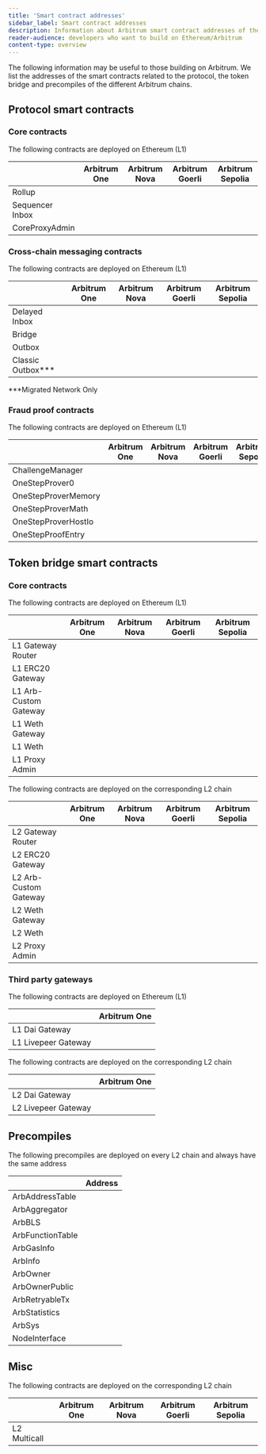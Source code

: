 ```yaml
---
title: 'Smart contract addresses'
sidebar_label: Smart contract addresses
description: Information about Arbitrum smart contract addresses of the protocol.
reader-audience: developers who want to build on Ethereum/Arbitrum
content-type: overview
---
```



The following information may be useful to those building on Arbitrum. We list the addresses of the smart contracts related to the protocol, the token bridge and precompiles of the different Arbitrum chains.

## Protocol smart contracts

### Core contracts

The following contracts are deployed on Ethereum (L1)

|                 | Arbitrum One                                                                                   | Arbitrum Nova                                                                                  | Arbitrum Goerli                                                                                | Arbitrum Sepolia                                                                                      |
| --------------- | ---------------------------------------------------------------------------------------------- | ---------------------------------------------------------------------------------------------- | ---------------------------------------------------------------------------------------------- | ----------------------------------------------------------------------------------------------------- |
| Rollup          | <AEL address="0x5eF0D09d1E6204141B4d37530808eD19f60FBa35" chainID={1} shortenAddress={true} /> | <AEL address="0xFb209827c58283535b744575e11953DCC4bEAD88" chainID={1} shortenAddress={true} /> | <AEL address="0x45e5cAea8768F42B385A366D3551Ad1e0cbFAb17" chainID={5} shortenAddress={true} /> | <AEL address="0xd80810638dbDF9081b72C1B33c65375e807281C8" chainID={11155111} shortenAddress={true} /> |
| Sequencer Inbox | <AEL address="0x1c479675ad559DC151F6Ec7ed3FbF8ceE79582B6" chainID={1} shortenAddress={true} /> | <AEL address="0x211E1c4c7f1bF5351Ac850Ed10FD68CFfCF6c21b" chainID={1} shortenAddress={true} /> | <AEL address="0x0484A87B144745A2E5b7c359552119B6EA2917A9" chainID={5} shortenAddress={true} /> | <AEL address="0x6c97864CE4bEf387dE0b3310A44230f7E3F1be0D" chainID={11155111} shortenAddress={true} /> |
| CoreProxyAdmin  | <AEL address="0x554723262467F125Ac9e1cDFa9Ce15cc53822dbD" chainID={1} shortenAddress={true} /> | <AEL address="0x71D78dC7cCC0e037e12de1E50f5470903ce37148" chainID={1} shortenAddress={true} /> | <AEL address="0x4e845AcF190e4b36f8E6057be87E8715BEe7C56b" chainID={5} shortenAddress={true} /> | <AEL address="0x1ed74a4e4F4C42b86A7002e9951e98DBcC890686" chainID={11155111} shortenAddress={true} /> |

### Cross-chain messaging contracts

The following contracts are deployed on Ethereum (L1)

|                      | Arbitrum One                                                                                                                                                                                         | Arbitrum Nova                                                                                  | Arbitrum Goerli                                                                                | Arbitrum Sepolia                                                                                      |
| -------------------- | ---------------------------------------------------------------------------------------------------------------------------------------------------------------------------------------------------- | ---------------------------------------------------------------------------------------------- | ---------------------------------------------------------------------------------------------- | ----------------------------------------------------------------------------------------------------- |
| Delayed Inbox        | <AEL address="0x4Dbd4fc535Ac27206064B68FfCf827b0A60BAB3f" chainID={1} shortenAddress={true} />                                                                                                       | <AEL address="0xc4448b71118c9071Bcb9734A0EAc55D18A153949" chainID={1} shortenAddress={true} /> | <AEL address="0x6BEbC4925716945D46F0Ec336D5C2564F419682C" chainID={5} shortenAddress={true} /> | <AEL address="0xA92Ed990585e4F8656E2aC0E33cA8FDe5473CB92" chainID={11155111} shortenAddress={true} /> |
| Bridge               | <AEL address="0x8315177aB297bA92A06054cE80a67Ed4DBd7ed3a" chainID={1} shortenAddress={true} />                                                                                                       | <AEL address="0xC1Ebd02f738644983b6C4B2d440b8e77DdE276Bd" chainID={1} shortenAddress={true} /> | <AEL address="0xaf4159A80B6Cc41ED517DB1c453d1Ef5C2e4dB72" chainID={5} shortenAddress={true} /> | <AEL address="0x38f918D0E9F1b721EDaA41302E399fa1B79333a9" chainID={11155111} shortenAddress={true} /> |
| Outbox               | <AEL address="0x0B9857ae2D4A3DBe74ffE1d7DF045bb7F96E4840" chainID={1} shortenAddress={true} />                                                                                                       | <AEL address="0xD4B80C3D7240325D18E645B49e6535A3Bf95cc58" chainID={1} shortenAddress={true} /> | <AEL address="0x45Af9Ed1D03703e480CE7d328fB684bb67DA5049" chainID={5} shortenAddress={true} /> | <AEL address="0x65f07C7D521164a4d5DaC6eB8Fac8DA067A3B78F" chainID={11155111} shortenAddress={true} /> |
| Classic Outbox\*\*\* | <AEL address="0x760723CD2e632826c38Fef8CD438A4CC7E7E1A40" chainID={1} shortenAddress={true} /> <br /> <AEL address="0x667e23ABd27E623c11d4CC00ca3EC4d0bD63337a" chainID={1} shortenAddress={true} /> |                                                                                                |                                                                                                |                                                                                                       |

\*\*\*Migrated Network Only

### Fraud proof contracts

The following contracts are deployed on Ethereum (L1)

|                     | Arbitrum One                                                                                   | Arbitrum Nova                                                                                  | Arbitrum Goerli                                                                                | Arbitrum Sepolia                                                                                      |
| ------------------- | ---------------------------------------------------------------------------------------------- | ---------------------------------------------------------------------------------------------- | ---------------------------------------------------------------------------------------------- | ----------------------------------------------------------------------------------------------------- |
| ChallengeManager    | <AEL address="0xe5896783a2F463446E1f624e64Aa6836BE4C6f58" chainID={1} shortenAddress={true} /> | <AEL address="0xA59075221b50C598aED0Eae0bB9869639513af0D" chainID={1} shortenAddress={true} /> | <AEL address="0xCaA89A8A8771Dfd95020FbA805f2dC774d2E625D" chainID={5} shortenAddress={true} /> | <AEL address="0x9d8825D85f619718354a06e4A1C7923E7DB274e7" chainID={11155111} shortenAddress={true} /> |
| OneStepProver0      | <AEL address="0x499A4f574f2e4F8837E242adEc86223Ef7DeEfcC" chainID={1} shortenAddress={true} /> | <AEL address="0x8323B58C522690E6aFae94044825F0c79A93d236" chainID={1} shortenAddress={true} /> | <AEL address="0xD7422f07fe48f6e82E40587feb2acaE1451f08A6" chainID={5} shortenAddress={true} /> | <AEL address="0xaE08e242A23d93c0Ca6a06670C2364F65aC327b9" chainID={11155111} shortenAddress={true} /> |
| OneStepProverMemory | <AEL address="0xb556F3Bb0FdCFeAf81a1c393e024a69a3327B676" chainID={1} shortenAddress={true} /> | <AEL address="0x7a6C0503107858f82a790E481024134092e19979" chainID={1} shortenAddress={true} /> | <AEL address="0x9221854E95283670E58738805a2d20405d17682E" chainID={5} shortenAddress={true} /> | <AEL address="0xA6Aca7d478e5236868bd8C8fD95B061685CBf0c5" chainID={11155111} shortenAddress={true} /> |
| OneStepProverMath   | <AEL address="0xd315Ac3a82E8EDAA84b347F478e0F59801747970" chainID={1} shortenAddress={true} /> | <AEL address="0x1efb116EBC38CE895Eb2E5e009234E0E0836f2F5" chainID={1} shortenAddress={true} /> | <AEL address="0xFe18aB9B105a8C13Fbd67a0DaCb1C70e84Bb5d5E" chainID={5} shortenAddress={true} /> | <AEL address="0xfEe5c93D21b1b036eD6C250ca08F274a1a7d42F4" chainID={11155111} shortenAddress={true} /> |
| OneStepProverHostIo | <AEL address="0xb965b08A826D4C7634e0Df4c5eF5E1d1f9b5D13A" chainID={1} shortenAddress={true} /> | <AEL address="0x9CBC3F14a57CE6eAD0e770F528E2f1E8b8C37613" chainID={1} shortenAddress={true} /> | <AEL address="0x5518772ddb8e65416c6572E28BE58dAfc8A3834c" chainID={5} shortenAddress={true} /> | <AEL address="0x4e0b06F57044687949A128fB99aA1F76A8a0cb30" chainID={11155111} shortenAddress={true} /> |
| OneStepProofEntry   | <AEL address="0x3E1f62AA8076000c3218493FE3e0Ae40bcB9A1DF" chainID={1} shortenAddress={true} /> | <AEL address="0x7AdcA86896c4220f19B2f7f9746e7A99E57B0Fc5" chainID={1} shortenAddress={true} /> | <AEL address="0xe46a0585C3Cb05AaE200161534Af1aE5Dff61294" chainID={5} shortenAddress={true} /> | <AEL address="0x1140c8cfaDE91f66d5Bd2EC00B3D158E721aA6DB" chainID={11155111} shortenAddress={true} /> |

## Token bridge smart contracts

### Core contracts

The following contracts are deployed on Ethereum (L1)

|                       | Arbitrum One                                                                                   | Arbitrum Nova                                                                                  | Arbitrum Goerli                                                                                | Arbitrum Sepolia                                                                                      |
| --------------------- | ---------------------------------------------------------------------------------------------- | ---------------------------------------------------------------------------------------------- | ---------------------------------------------------------------------------------------------- | ----------------------------------------------------------------------------------------------------- |
| L1 Gateway Router     | <AEL address="0x72Ce9c846789fdB6fC1f34aC4AD25Dd9ef7031ef" chainID={1} shortenAddress={true} /> | <AEL address="0xC840838Bc438d73C16c2f8b22D2Ce3669963cD48" chainID={1} shortenAddress={true} /> | <AEL address="0x4c7708168395aEa569453Fc36862D2ffcDaC588c" chainID={5} shortenAddress={true} /> | <AEL address="0xcE18836b233C83325Cc8848CA4487e94C6288264" chainID={11155111} shortenAddress={true} /> |
| L1 ERC20 Gateway      | <AEL address="0xa3A7B6F88361F48403514059F1F16C8E78d60EeC" chainID={1} shortenAddress={true} /> | <AEL address="0xB2535b988dcE19f9D71dfB22dB6da744aCac21bf" chainID={1} shortenAddress={true} /> | <AEL address="0x715D99480b77A8d9D603638e593a539E21345FdF" chainID={5} shortenAddress={true} /> | <AEL address="0x902b3E5f8F19571859F4AB1003B960a5dF693aFF" chainID={11155111} shortenAddress={true} /> |
| L1 Arb-Custom Gateway | <AEL address="0xcEe284F754E854890e311e3280b767F80797180d" chainID={1} shortenAddress={true} /> | <AEL address="0x23122da8C581AA7E0d07A36Ff1f16F799650232f" chainID={1} shortenAddress={true} /> | <AEL address="0x9fDD1C4E4AA24EEc1d913FABea925594a20d43C7" chainID={5} shortenAddress={true} /> | <AEL address="0xba2F7B6eAe1F9d174199C5E4867b563E0eaC40F3" chainID={11155111} shortenAddress={true} /> |
| L1 Weth Gateway       | <AEL address="0xd92023E9d9911199a6711321D1277285e6d4e2db" chainID={1} shortenAddress={true} /> | <AEL address="0xE4E2121b479017955Be0b175305B35f312330BaE" chainID={1} shortenAddress={true} /> | <AEL address="0x6e244cD02BBB8a6dbd7F626f05B2ef82151Ab502" chainID={5} shortenAddress={true} /> | <AEL address="0xA8aD8d7e13cbf556eE75CB0324c13535d8100e1E" chainID={11155111} shortenAddress={true} /> |
| L1 Weth               | <AEL address="0xC02aaA39b223FE8D0A0e5C4F27eAD9083C756Cc2" chainID={1} shortenAddress={true} /> | <AEL address="0xC02aaA39b223FE8D0A0e5C4F27eAD9083C756Cc2" chainID={1} shortenAddress={true} /> | <AEL address="0xB4FBF271143F4FBf7B91A5ded31805e42b2208d6" chainID={5} shortenAddress={true} /> | <AEL address="0x7b79995e5f793A07Bc00c21412e50Ecae098E7f9" chainID={11155111} shortenAddress={true} /> |
| L1 Proxy Admin        | <AEL address="0x9aD46fac0Cf7f790E5be05A0F15223935A0c0aDa" chainID={1} shortenAddress={true} /> | <AEL address="0xa8f7DdEd54a726eB873E98bFF2C95ABF2d03e560" chainID={1} shortenAddress={true} /> | <AEL address="0x16101A84B00344221E2983190718bFAba30D9CeE" chainID={5} shortenAddress={true} /> | <AEL address="0xDBFC2FfB44A5D841aB42b0882711ed6e5A9244b0" chainID={11155111} shortenAddress={true} /> |

The following contracts are deployed on the corresponding L2 chain

|                       | Arbitrum One                                                                                       | Arbitrum Nova                                                                                      | Arbitrum Goerli                                                                                     | Arbitrum Sepolia                                                                                    |
| --------------------- | -------------------------------------------------------------------------------------------------- | -------------------------------------------------------------------------------------------------- | --------------------------------------------------------------------------------------------------- | --------------------------------------------------------------------------------------------------- |
| L2 Gateway Router     | <AEL address="0x5288c571Fd7aD117beA99bF60FE0846C4E84F933" chainID={42161} shortenAddress={true} /> | <AEL address="0x21903d3F8176b1a0c17E953Cd896610Be9fFDFa8" chainID={42170} shortenAddress={true} /> | <AEL address="0xE5B9d8d42d656d1DcB8065A6c012FE3780246041" chainID={421613} shortenAddress={true} /> | <AEL address="0x9fDD1C4E4AA24EEc1d913FABea925594a20d43C7" chainID={421614} shortenAddress={true} /> |
| L2 ERC20 Gateway      | <AEL address="0x09e9222E96E7B4AE2a407B98d48e330053351EEe" chainID={42161} shortenAddress={true} /> | <AEL address="0xcF9bAb7e53DDe48A6DC4f286CB14e05298799257" chainID={42170} shortenAddress={true} /> | <AEL address="0x2eC7Bc552CE8E51f098325D2FcF0d3b9d3d2A9a2" chainID={421613} shortenAddress={true} /> | <AEL address="0x6e244cD02BBB8a6dbd7F626f05B2ef82151Ab502" chainID={421614} shortenAddress={true} /> |
| L2 Arb-Custom Gateway | <AEL address="0x096760F208390250649E3e8763348E783AEF5562" chainID={42161} shortenAddress={true} /> | <AEL address="0xbf544970E6BD77b21C6492C281AB60d0770451F4" chainID={42170} shortenAddress={true} /> | <AEL address="0x8b6990830cF135318f75182487A4D7698549C717" chainID={421613} shortenAddress={true} /> | <AEL address="0x8Ca1e1AC0f260BC4dA7Dd60aCA6CA66208E642C5" chainID={421614} shortenAddress={true} /> |
| L2 Weth Gateway       | <AEL address="0x6c411aD3E74De3E7Bd422b94A27770f5B86C623B" chainID={42161} shortenAddress={true} /> | <AEL address="0x7626841cB6113412F9c88D3ADC720C9FAC88D9eD" chainID={42170} shortenAddress={true} /> | <AEL address="0xf9F2e89c8347BD96742Cc07095dee490e64301d6" chainID={421613} shortenAddress={true} /> | <AEL address="0xCFB1f08A4852699a979909e22c30263ca249556D" chainID={421614} shortenAddress={true} /> |
| L2 Weth               | <AEL address="0x82aF49447D8a07e3bd95BD0d56f35241523fBab1" chainID={42161} shortenAddress={true} /> | <AEL address="0x722E8BdD2ce80A4422E880164f2079488e115365" chainID={42170} shortenAddress={true} /> | <AEL address="0xe39Ab88f8A4777030A534146A9Ca3B52bd5D43A3" chainID={421613} shortenAddress={true} /> | <AEL address="0x980B62Da83eFf3D4576C647993b0c1D7faf17c73" chainID={421614} shortenAddress={true} /> |
| L2 Proxy Admin        | <AEL address="0xd570aCE65C43af47101fC6250FD6fC63D1c22a86" chainID={42161} shortenAddress={true} /> | <AEL address="0xada790b026097BfB36a5ed696859b97a96CEd92C" chainID={42170} shortenAddress={true} /> | <AEL address="0xeC377B42712608B0356CC54Da81B2be1A4982bAb" chainID={421613} shortenAddress={true} /> | <AEL address="0x715D99480b77A8d9D603638e593a539E21345FdF" chainID={421614} shortenAddress={true} /> |

### Third party gateways

The following contracts are deployed on Ethereum (L1)

|                     | Arbitrum One                                                                                   |
| ------------------- | ---------------------------------------------------------------------------------------------- |
| L1 Dai Gateway      | <AEL address="0xD3B5b60020504bc3489D6949d545893982BA3011" chainID={1} shortenAddress={true} /> |
| L1 Livepeer Gateway | <AEL address="0x6142f1C8bBF02E6A6bd074E8d564c9A5420a0676" chainID={1} shortenAddress={true} /> |

The following contracts are deployed on the corresponding L2 chain

|                     | Arbitrum One                                                                                       |
| ------------------- | -------------------------------------------------------------------------------------------------- |
| L2 Dai Gateway      | <AEL address="0x467194771dAe2967Aef3ECbEDD3Bf9a310C76C65" chainID={42161} shortenAddress={true} /> |
| L2 Livepeer Gateway | <AEL address="0x6D2457a4ad276000A615295f7A80F79E48CcD318" chainID={42161} shortenAddress={true} /> |

## Precompiles

The following precompiles are deployed on every L2 chain and always have the same address

|                  | Address                                                                      |
| ---------------- | ---------------------------------------------------------------------------- |
| ArbAddressTable  | <AEL address="0x0000000000000000000000000000000000000066" chainID={42161} /> |
| ArbAggregator    | <AEL address="0x000000000000000000000000000000000000006D" chainID={42161} /> |
| ArbBLS           | <AEL address="0x0000000000000000000000000000000000000067" chainID={42161} /> |
| ArbFunctionTable | <AEL address="0x0000000000000000000000000000000000000068" chainID={42161} /> |
| ArbGasInfo       | <AEL address="0x000000000000000000000000000000000000006C" chainID={42161} /> |
| ArbInfo          | <AEL address="0x0000000000000000000000000000000000000065" chainID={42161} /> |
| ArbOwner         | <AEL address="0x0000000000000000000000000000000000000070" chainID={42161} /> |
| ArbOwnerPublic   | <AEL address="0x000000000000000000000000000000000000006b" chainID={42161} /> |
| ArbRetryableTx   | <AEL address="0x000000000000000000000000000000000000006E" chainID={42161} /> |
| ArbStatistics    | <AEL address="0x000000000000000000000000000000000000006F" chainID={42161} /> |
| ArbSys           | <AEL address="0x0000000000000000000000000000000000000064" chainID={42161} /> |
| NodeInterface    | <AEL address="0x00000000000000000000000000000000000000C8" chainID={42161} /> |

## Misc

The following contracts are deployed on the corresponding L2 chain

|              | Arbitrum One                                                                                       | Arbitrum Nova                                                                                      | Arbitrum Goerli                                                                                     | Arbitrum Sepolia                                                                                    |
| ------------ | -------------------------------------------------------------------------------------------------- | -------------------------------------------------------------------------------------------------- | --------------------------------------------------------------------------------------------------- | --------------------------------------------------------------------------------------------------- |
| L2 Multicall | <AEL address="0x7eCfBaa8742fDf5756DAC92fbc8b90a19b8815bF" chainID={42161} shortenAddress={true} /> | <AEL address="0x5e1eE626420A354BbC9a95FeA1BAd4492e3bcB86" chainID={42170} shortenAddress={true} /> | <AEL address="0x108B25170319f38DbED14cA9716C54E5D1FF4623" chainID={421613} shortenAddress={true} /> | <AEL address="0xA115146782b7143fAdB3065D86eACB54c169d092" chainID={421614} shortenAddress={true} /> |
